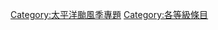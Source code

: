 {{catmore1|[[WikiProject:太平洋颱風季|WikiProject:太平洋颱風季]]}}
[[Category:太平洋颱風季專題|Category:太平洋颱風季專題]]
[[Category:各等級條目|Category:各等級條目]]